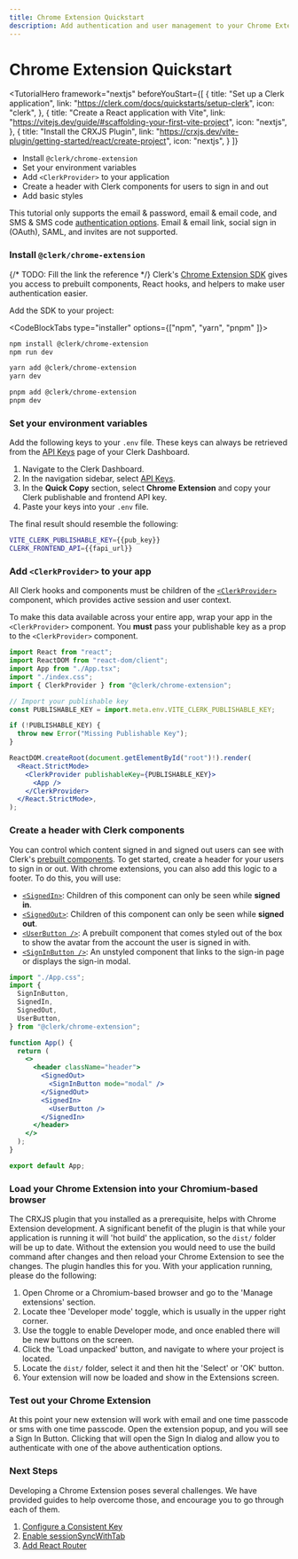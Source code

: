 ```yaml
---
title: Chrome Extension Quickstart
description: Add authentication and user management to your Chrome Extension with Clerk.
---
```


# Chrome Extension Quickstart

<TutorialHero
  framework="nextjs"
  beforeYouStart={[
    {
      title: "Set up a Clerk application",
      link: "https://clerk.com/docs/quickstarts/setup-clerk",
      icon: "clerk",
    },
    {
      title: "Create a React application with Vite",
      link: "https://vitejs.dev/guide/#scaffolding-your-first-vite-project",
      icon: "nextjs",
    },
    {
      title: "Install the CRXJS Plugin",
      link: "https://crxjs.dev/vite-plugin/getting-started/react/create-project",
      icon: "nextjs",
    }
  ]}
>

- Install `@clerk/chrome-extension`
- Set your environment variables
- Add `<ClerkProvider>` to your application
- Create a header with Clerk components for users to sign in and out
- Add basic styles

</TutorialHero>

This tutorial only supports the email & password, email & email code, and SMS & SMS code [authentication options](/docs/authentication/configuration/sign-up-sign-in-options). Email & email link, social sign in (OAuth), SAML, and invites are not supported.

<Steps>

### Install `@clerk/chrome-extension`

{/* TODO: Fill the link the reference */}
Clerk's [Chrome Extension SDK](#) gives you access to prebuilt components, React hooks, and helpers to make user authentication easier.

Add the SDK to your project:

<CodeBlockTabs type="installer" options={["npm", "yarn",  "pnpm" ]}>
  ```bash filename="terminal"
  npm install @clerk/chrome-extension
  npm run dev
  ```
  ```bash filename="terminal"
  yarn add @clerk/chrome-extension
  yarn dev
  ```

  ```bash filename="terminal"
  pnpm add @clerk/chrome-extension
  pnpm dev
  ```
</CodeBlockTabs>

### Set your environment variables

<SignedIn>

Add the following keys to your `.env` file. These keys can always be retrieved from the [API Keys](https://dashboard.clerk.com/last-active?path=api-keys) page of your Clerk Dashboard.

</SignedIn>

<SignedOut>

1. Navigate to the Clerk Dashboard.
2. In the navigation sidebar, select [API Keys](https://dashboard.clerk.com/last-active?path=api-keys).
3. In the **Quick Copy** section, select **Chrome Extension** and copy your Clerk publishable and frontend API key.
4. Paste your keys into your `.env` file.

The final result should resemble the following:

</SignedOut>

  <InjectKeys>

  ```sh filename=".env.local"
  VITE_CLERK_PUBLISHABLE_KEY={{pub_key}}
  CLERK_FRONTEND_API={{fapi_url}}
  ```

  </InjectKeys>

### Add `<ClerkProvider>` to your app

All Clerk hooks and components must be children of the [`<ClerkProvider>`](/docs/components/clerk-provider) component, which provides active session and user context.

To make this data available across your entire app, wrap your app in the `<ClerkProvider>` component. You **must** pass your publishable key as a prop to the `<ClerkProvider>` component.

```jsx filename="src/main.ts" {5, 7-12, 16, 18}
import React from "react";
import ReactDOM from "react-dom/client";
import App from "./App.tsx";
import "./index.css";
import { ClerkProvider } from "@clerk/chrome-extension";

// Import your publishable key
const PUBLISHABLE_KEY = import.meta.env.VITE_CLERK_PUBLISHABLE_KEY;

if (!PUBLISHABLE_KEY) {
  throw new Error("Missing Publishable Key");
}

ReactDOM.createRoot(document.getElementById("root")!).render(
  <React.StrictMode>
    <ClerkProvider publishableKey={PUBLISHABLE_KEY}>
      <App />
    </ClerkProvider>
  </React.StrictMode>,
);
```

### Create a header with Clerk components

You can control which content signed in and signed out users can see with Clerk's [prebuilt components](/docs/components/overview). To get started, create a header for your users to sign in or out. With chrome extensions, you can also add this logic to a footer. To do this, you will use:

- [`<SignedIn>`](/docs/components/control/signed-in): Children of this component can only be seen while **signed in**.
- [`<SignedOut>`](/docs/components/control/signed-out): Children of this component can only be seen while **signed out**.
- [`<UserButton />`](/docs/components/user/user-button): A prebuilt component that comes styled out of the box to show the avatar from the account the user is signed in with.
- [`<SignInButton />`](/docs/components/unstyled/sign-in-button): An unstyled component that links to the sign-in page or displays the sign-in modal.

```jsx filename="src/App.tsx" {2-7, 12-19}
import "./App.css";
import {
  SignInButton,
  SignedIn,
  SignedOut,
  UserButton,
} from "@clerk/chrome-extension";

function App() {
  return (
    <>
      <header className="header">
        <SignedOut>
          <SignInButton mode="modal" />
        </SignedOut>
        <SignedIn>
          <UserButton />
        </SignedIn>
      </header>
    </>
  );
}

export default App;
```

### Load your Chrome Extension into your Chromium-based browser

The CRXJS plugin that you installed as a prerequisite, helps with Chrome Extension development. A significant benefit of the plugin is that while your application is running it will 'hot build' the application, so the `dist/` folder will be up to date. Without the extension you would need to use the build command after changes and then reload your Chrome Extension to see the changes. The plugin handles this for you. With your application running, please do the following:

1. Open Chrome or a Chromium-based browser and go to the 'Manage extensions' section.
2. Locate thee 'Developer mode' toggle, which is usually in the upper right corner.
3. Use the toggle to enable Developer mode, and once enabled there will be new buttons on the screen.
4. Click the 'Load unpacked' button, and navigate to where your project is located.
5. Locate the `dist/` folder, select it and then hit the 'Select' or 'OK' button.
6. Your extension will now be loaded and show in the Extensions screen.

### Test out your Chrome Extension

At this point your new extension will work with email and one time passcode or sms with one time passcode. Open the extension popup, and you will see a Sign In Button. Clicking that will open the Sign In dialog and allow you to authenticate with one of the above authentication options.

### Next Steps

Developing a Chrome Extension poses several challenges. We have provided guides to help overcome those, and encourage you to go through each of them.

1. [Configure a Consistent Key](/docs/references/chrome-extension/configure-consistent-key)
2. [Enable sessionSyncWithTab](/docs/references/chrome-extension/syncsessionwithtab-configuration)
3. [Add React Router](/docs/references/chrome-extension/add-react-router)


</Steps>
